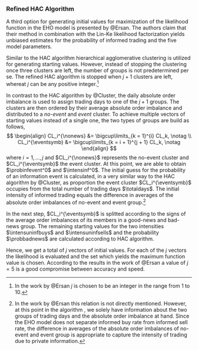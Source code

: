 ### Refined HAC Algorithm

A third option for generating initial values for maximization of the likelihood function in the EHO model
is presented by @Ersan.
The authors claim that their method in combination with the Lin-Ke likelihood factorization
yields unbiased estimates for the probability of informed trading
and the five model parameters. <!-- \parencite[see][]{Ersan}.-->

Similar to the HAC algorithm hierarchical agglomerative clustering is utilized
for generating starting values.
However, instead of stopping the clustering once three clusters are left,
the number of groups is not predetermined per se.
The refined HAC algorithm is stopped when $j + 1$ clusters are left,
whereat $j$ can be any positive integer.^[
In the work by @Ersan $j$ is chosen to be an integer in the range from 1 to 10.]

In contrast to the HAC algorithm by @Cluster, the daily absolute order imbalance is used
to assign trading days to one of the $j + 1$ groups.
The clusters are then ordered by their average absolute order imbalance and distributed to a
*no-event* and *event* cluster.
To achieve multiple vectors of starting values instead of a single one,
the two types of groups are build as follows,
$$
\begin{align}
  CL_i^{\nonews} &= \bigcup\limits_{k = 1}^{i} CL_k, \notag \\
  CL_i^{\eventsymb} &= \bigcup\limits_{k = i + 1}^{j + 1} CL_k, \notag
\end{align}
$$
where $i = 1, \dots, j$ and  $CL_i^{\nonews}$ represents the no-event cluster and
 $CL_i^{\eventsymb}$ the event cluster.
At this point, we are able to obtain  $\probinfevent^0$ and $\intensinf^0$.
The initial guess for the probability of an information event is calculated, in a very similar way to
the HAC algorithm by @Cluster, as proportion the event cluster $CL_i^{\eventsymb}$
occupies from the total number of trading days $\totaldays$.
The initial intensity of informed trading equals the difference in averages of
the absolute order imbalances of no-event and event group.^[
In the work by @Ersan this relation is not directly mentioned.
However, at this point in the algorithm , we solely have information about
the two groups of trading days and the absolute order imbalance at hand.
Since the EHO model does not separate informed buy rate from informed sell rate,
the difference in averages of
the absolute order imbalances of no-event and event group is appropriate to
capture the intensity of trading due to private information.]

In the next step, $CL_i^{\eventsymb}$ is splitted according to the signs of the average order imbalances of its members
in a good-news and bad-news group.
The remaining starting values for the two intensities $\intensuninfbuys$ and $\intensuninfsells$
and the probability $\probbadnews$ are calculated according to HAC algorithm.

Hence, we get a total of $j$ vectors of initial values.
For each of the $j$ vectors the likelihood is evaluated and
the set which yields the maximum function value is chosen.
According to the results in the work of @Ersan a value of $j = 5$ is a good compromise between accuracy and speed.